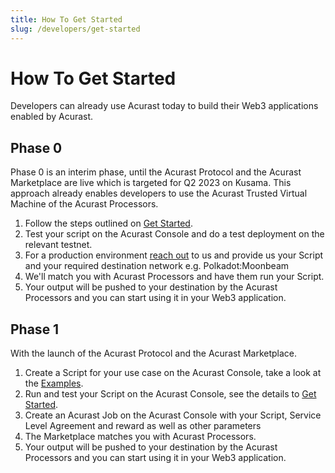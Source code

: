 ```yaml
---
title: How To Get Started
slug: /developers/get-started
---
```


# How To Get Started

Developers can already use Acurast today to build their Web3 applications enabled by Acurast.

## Phase 0

Phase 0 is an interim phase, until the Acurast Protocol and the Acurast Marketplace are live which is targeted for Q2 2023 on Kusama. This approach already enables developers to use the Acurast Trusted Virtual Machine of the Acurast Processors.

1. Follow the steps outlined on [Get Started](/developers/introduction#get-started).
2. Test your script on the Acurast Console and do a test deployment on the relevant testnet.
3. For a production environment [reach out](https://acurast.com#contact) to us and provide us your Script and your required destination network e.g. Polkadot:Moonbeam
4. We'll match you with Acurast Processors and have them run your Script.
5. Your output will be pushed to your destination by the Acurast Processors and you can start using it in your Web3 application.

## Phase 1

With the launch of the Acurast Protocol and the Acurast Marketplace.

1. Create a Script for your use case on the Acurast Console, take a look at the [Examples](introduction#examples/).
2. Run and test your Script on the Acurast Console, see the details to [Get Started](/developers/introduction#get-started).
3. Create an Acurast Job on the Acurast Console with your Script, Service Level Agreement and reward as well as other parameters
4. The Marketplace matches you with Acurast Processors.
5. Your output will be pushed to your destination by the Acurast Processors and you can start using it in your Web3 application.
